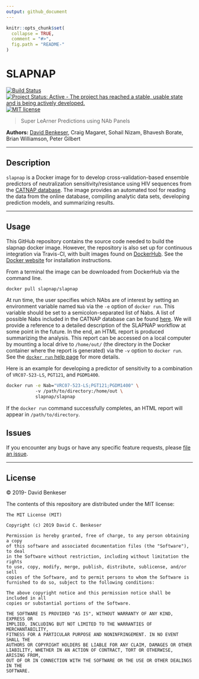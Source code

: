```yaml
---
output: github_document
---
```


```r
knitr::opts_chunk$set(
  collapse = TRUE,
  comment = "#>",
  fig.path = "README-"
)
```

# SLAPNAP

[![Build Status](https://travis-ci.com/benkeser/slapnap.svg?token=WgmsWkd2hyf88ZxhK8bp&branch=master)](https://travis-ci.com/benkeser/slapnap)
[![Project Status: Active - The project has reached a stable, usable state and is being actively developed.](http://www.repostatus.org/badges/latest/active.svg)](http://www.repostatus.org/#active)
[![MIT license](http://img.shields.io/badge/license-MIT-brightgreen.svg)](http://opensource.org/licenses/MIT)
<!-- [![DOI](https://zenodo.org/badge/75324341.svg)](https://zenodo.org/badge/latestdoi/75324341) -->

> Super LeArner Predictions using NAb Panels

__Authors:__ [David Benkeser](https://www.github.com/benkeser/), Craig Magaret, Sohail Nizam, Bhavesh Borate, Brian Williamson, Peter Gilbert

---

## Description

`slapnap` is a Docker image for to develop cross-validation-based ensemble predictors of neutralization sensitivity/resistance using HIV sequences from the [CATNAP database](http://www.hiv.lanl.gov/). The image provides an automated tool for reading the data from the online database, compiling analytic data sets, developing prediction models, and summarizing results. 

---

## Usage 

This GitHub repository contains the source code needed to build the slapnap docker image. However, the repository is also set up for continuous integration via Travis-CI, with built images found on [DockerHub](https://cloud.docker.com/u/slapnap/repository/docker/slapnap/slapnap). See the [Docker website](https://docs.docker.com/docker-for-windows/install/) for installation instructions. 

From a terminal the image can be downloaded from DockerHub via the command line.

```bash
docker pull slapnap/slapnap
```

At run time, the user specifies which NAbs are of interest by setting an environment variable named `Nab` via the `-e` option of `docker run`. This variable should be set to a semicolon-separated list of Nabs. A list of possible Nabs included in the CATNAP database can be found [here](https://www.hiv.lanl.gov/components/sequence/HIV/neutralization/main.comp). We will provide a reference to a detailed description of the SLAPNAP workflow at some point in the future. In the end, an HTML report is produced summarizing the analysis. This report can be accessed on a local computer by mounting a local drive to `/home/out/` (the directory in the Docker container where the report is generated) via the `-v` option to `docker run`. See the [`docker run` help page](https://docs.docker.com/engine/reference/run/) for more details. 

Here is an example for developing a predictor of sensitivity to a combination of `VRC07-523-LS`, `PGT121`, and `PGDM1400`.

```bash
docker run -e Nab="VRC07-523-LS;PGT121;PGDM1400" \ 
           -v /path/to/directory:/home/out \ 
           slapnap/slapnap 
```

If the `docker run` command successfully completes, an HTML report will appear in `/path/to/directory`. 


## Issues

If you encounter any bugs or have any specific feature requests, please [file an
issue](https://github.com/benkeser/slapnap/issues).

---

## License

&copy; 2019- David Benkeser

The contents of this repository are distributed under the MIT license:
```
The MIT License (MIT)

Copyright (c) 2019 David C. Benkeser

Permission is hereby granted, free of charge, to any person obtaining a copy
of this software and associated documentation files (the "Software"), to deal
in the Software without restriction, including without limitation the rights
to use, copy, modify, merge, publish, distribute, sublicense, and/or sell
copies of the Software, and to permit persons to whom the Software is
furnished to do so, subject to the following conditions:

The above copyright notice and this permission notice shall be included in all
copies or substantial portions of the Software.

THE SOFTWARE IS PROVIDED "AS IS", WITHOUT WARRANTY OF ANY KIND, EXPRESS OR
IMPLIED, INCLUDING BUT NOT LIMITED TO THE WARRANTIES OF MERCHANTABILITY,
FITNESS FOR A PARTICULAR PURPOSE AND NONINFRINGEMENT. IN NO EVENT SHALL THE
AUTHORS OR COPYRIGHT HOLDERS BE LIABLE FOR ANY CLAIM, DAMAGES OR OTHER
LIABILITY, WHETHER IN AN ACTION OF CONTRACT, TORT OR OTHERWISE, ARISING FROM,
OUT OF OR IN CONNECTION WITH THE SOFTWARE OR THE USE OR OTHER DEALINGS IN THE
SOFTWARE.
```

